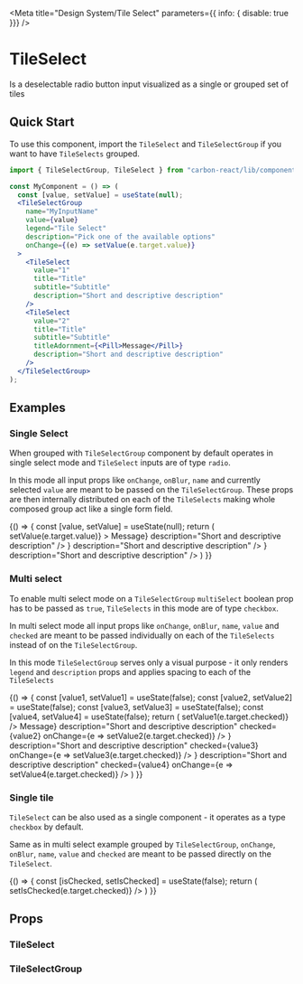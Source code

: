


<Meta
  title="Design System/Tile Select"
  parameters={{ info: { disable: true }}}
/>

# TileSelect
Is a deselectable radio button input visualized as a single or grouped set of tiles

## Quick Start

To use this component, import the `TileSelect` and `TileSelectGroup` if you want to have `TileSelects` grouped.

```jsx
import { TileSelectGroup, TileSelect } from "carbon-react/lib/components/radio-tile"

const MyComponent = () => (
  const [value, setValue] = useState(null);
  <TileSelectGroup
    name="MyInputName"
    value={value}
    legend="Tile Select"
    description="Pick one of the available options"
    onChange={(e) => setValue(e.target.value)}
  >
    <TileSelect 
      value="1"
      title="Title"
      subtitle="Subtitle"
      description="Short and descriptive description"
    />
    <TileSelect 
      value="2"
      title="Title"
      subtitle="Subtitle"
      titleAdornment={<Pill>Message</Pill>}
      description="Short and descriptive description"
    />
  </TileSelectGroup>
);
```

## Examples

### Single Select

When grouped with `TileSelectGroup` component by default operates in single select mode and `TileSelect` inputs are of type `radio`.

In this mode all input props like `onChange`, `onBlur`, `name` and currently selected `value` are meant to be passed on the `TileSelectGroup`.
These props are then internally distributed on each of the `TileSelects` making whole composed group act like a single form field.

<Preview>
  <Story name="Basic">
    {() => {
      const [value, setValue] = useState(null);
      return (
        <TileSelectGroup
          name="Tile Select"
          value={value}
          legend="Tile Select"
          description="Pick one of the available options"
          onChange={(e) => setValue(e.target.value)}
        >
          <TileSelect 
            value="1"
            id="1"
            aria-label="1"
            title="Title"
            subtitle="Subtitle"
            description="Short and descriptive description"
          />
          <TileSelect 
            value="2"
            id="2"
            aria-label="2"
            title="Title"
            subtitle="Subtitle"
            titleAdornment={<Pill>Message</Pill>}
            description="Short and descriptive description"
          />
          <TileSelect 
            value="3"
            id="3"
            aria-label="3"
            disabled
            title="Title" 
            subtitle="Subtitle"
            titleAdornment={<Icon type='info' tooltipMessage="Short and non descriptive message" />}
            description="Short and descriptive description"
          />
          <TileSelect 
            value="4"
            id="4"
            aria-label="4"
            title="Title"
            subtitle="Subtitle"
            titleAdornment={<Icon type='info' tooltipMessage="Short and non descriptive message" />}
            description="Short and descriptive description"
          />
        </TileSelectGroup>
      )
    }}
  </Story>
</Preview>

### Multi select
To enable multi select mode on a `TileSelectGroup` `multiSelect` boolean prop has to be passed as `true`, `TileSelects` in this mode are of type `checkbox`.

In multi select mode all input props like `onChange`, `onBlur`, `name`, `value` and `checked` are meant to be passed individually on each of the `TileSelects` instead of on the `TileSelectGroup`.

In this mode `TileSelectGroup` serves only a visual purpose - it only renders `legend` and `description` props and applies spacing to each of the `TileSelects`

<Preview>
  <Story name="Single Select">
    {() => {
      const [value1, setValue1] = useState(false);
      const [value2, setValue2] = useState(false);
      const [value3, setValue3] = useState(false);
      const [value4, setValue4] = useState(false);
      return (
        <TileSelectGroup
          legend="Tile Select"
          description="Pick any number of available options"
          multiSelect
        >
          <TileSelect 
            value="1"
            name="multi-1"
            id="multi-1"
            aria-label="multi-1"
            title="Title"
            subtitle="Subtitle"
            description="Short and descriptive description"
            checked={value1}
            onChange={e => setValue1(e.target.checked)}
          />
          <TileSelect
            value="2"
            name="multi-2"
            id="multi-2"
            aria-label="multi-2"
            subtitle="Subtitle"
            titleAdornment={<Pill>Message</Pill>}
            description="Short and descriptive description"
            checked={value2}
            onChange={e => setValue2(e.target.checked)}
          />
          <TileSelect
            value="3"
            name="multi-3"
            id="multi-3"
            aria-label="multi-3"
            disabled
            title="Title" 
            subtitle="Subtitle"
            titleAdornment={<Icon type='info' tooltipMessage="Short and non descriptive message" />}
            description="Short and descriptive description"
            checked={value3}
            onChange={e => setValue3(e.target.checked)}
          />
          <TileSelect
            value="4"
            name="multi-4"
            id="multi-4"
            aria-label="multi-4"
            title="Title"
            subtitle="Subtitle"
            titleAdornment={<Icon type='info' tooltipMessage="Short and non descriptive message" />}
            description="Short and descriptive description"
            checked={value4}
            onChange={e => setValue4(e.target.checked)}
          />
        </TileSelectGroup>
      )
    }}
  </Story>
</Preview>

### Single tile
`TileSelect` can be also used as a single component - it operates as a type `checkbox` by default.

Same as in multi select example grouped by `TileSelectGroup`, `onChange`, `onBlur`, `name`, `value` and `checked` are meant to be passed directly on the `TileSelect`.

<Preview>
  <Story name="Single tile">
    {() => {
      const [isChecked, setIsChecked] = useState(false);
      return (
        <TileSelect 
          value="1"
          id="single-1"
          aria-label="single-1"
          name="single"
          title="Title"
          subtitle="Subtitle"
          description="Short and descriptive description"
          checked={isChecked}
          onChange={e => setIsChecked(e.target.checked)}
        />
      )
    }}
  </Story>
</Preview>

## Props

### TileSelect
<Props of={TileSelect} />

### TileSelectGroup
<Props of={TileSelectGroup} />